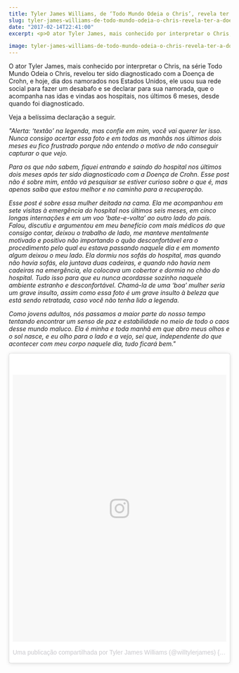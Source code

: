 ```yaml
---
title: Tyler James Williams, de ‘Todo Mundo Odeia o Chris’, revela ter a Doença de Crohn
slug: tyler-james-williams-de-todo-mundo-odeia-o-chris-revela-ter-a-doenca-de-crohn
date: "2017-02-14T22:41:00"
excerpt: <p>O ator Tyler James, mais conhecido por interpretar o Chris, na série Todo Mundo Odeia o Chris, revelou ter sido diagnosticado com a Doença de Crohn, e hoje, dia dos &hellip;</p>

image: tyler-james-williams-de-todo-mundo-odeia-o-chris-revela-ter-a-doenca-de-crohn.jpg
---
```


<p>
  O ator Tyler James, mais conhecido por interpretar o Chris, na série Todo
  Mundo Odeia o Chris, revelou ter sido diagnosticado com a Doença de Crohn, e
  hoje, dia dos namorados nos Estados Unidos, ele usou sua rede social para
  fazer um desabafo e se declarar para sua namorada, que o acompanha nas idas e
  vindas aos hospitais, nos últimos 6 meses, desde quando foi diagnosticado.
</p>
<p>Veja a belíssima declaração a seguir.</p>
<p>
  <em>
    "Alerta: ‘textão’ na legenda, mas confie em mim, você vai querer ler isso.
    Nunca consigo acertar essa foto e em todas as manhãs nos últimos dois meses
    eu fico frustrado porque não entendo o motivo de não conseguir capturar o
    que vejo.
  </p>
  <p>
    Para os que não sabem, fiquei entrando e saindo do hospital nos últimos dois
    meses após ter sido diagnosticado com a Doença de Crohn. Esse post não é
    sobre mim, então vá pesquisar se estiver curioso sobre o que é, mas apenas
    saiba que estou melhor e no caminho para a recuperação.
  </p>
  <p>
    Esse post é sobre essa mulher deitada na cama. Ela me acompanhou em sete
    visitas à emergência do hospital nos últimos seis meses, em cinco longas
    internações e em um voo ‘bate-e-volta’ ao outro lado do país. Falou,
    discutiu e argumentou em meu benefício com mais médicos do que consigo
    contar, deixou o trabalho de lado, me manteve mentalmente motivado e
    positivo não importando o quão desconfortável era o procedimento pelo qual
    eu estava passando naquele dia e em momento algum deixou o meu lado. Ela
    dormiu nos sofás do hospital, mas quando não havia sofás, ela juntava duas
    cadeiras, e quando não havia nem cadeiras na emergência, ela colocava um
    cobertor e dormia no chão do hospital. Tudo isso para que eu nunca acordasse
    sozinho naquele ambiente estranho e desconfortável. Chamá-la de uma ‘boa’
    mulher seria um grave insulto, assim como essa foto é um grave insulto à
    beleza que está sendo retratada, caso você não tenha lido a legenda.
  </p>
  <p>
    Como jovens adultos, nós passamos a maior parte do nosso tempo tentando
    encontrar um senso de paz e estabilidade no meio de todo o caos desse mundo
    maluco. Ela é minha e toda manhã em que abro meus olhos e o sol nasce, e eu
    olho para o lado e a vejo, sei que, independente do que acontecer com meu
    corpo naquele dia, tudo ficará bem."
  </em>
</p>
<blockquote
  class="instagram-media"
  data-instgrm-version="7"
  style=" background:#FFF; border:0; border-radius:3px; box-shadow:0 0 1px 0 rgba(0,0,0,0.5),0 1px 10px 0 rgba(0,0,0,0.15); margin: 1px; max-width:658px; padding:0; width:99.375%; width:-webkit-calc(100% - 2px); width:calc(100% - 2px);"
>
  <div style="padding:8px;">
    <div style=" background:#F8F8F8; line-height:0; margin-top:40px; padding:62.4537037037037% 0; text-align:center; width:100%;">
      <div style=" background:url(data:image/png;base64,iVBORw0KGgoAAAANSUhEUgAAACwAAAAsCAMAAAApWqozAAAABGdBTUEAALGPC/xhBQAAAAFzUkdCAK7OHOkAAAAMUExURczMzPf399fX1+bm5mzY9AMAAADiSURBVDjLvZXbEsMgCES5/P8/t9FuRVCRmU73JWlzosgSIIZURCjo/ad+EQJJB4Hv8BFt+IDpQoCx1wjOSBFhh2XssxEIYn3ulI/6MNReE07UIWJEv8UEOWDS88LY97kqyTliJKKtuYBbruAyVh5wOHiXmpi5we58Ek028czwyuQdLKPG1Bkb4NnM+VeAnfHqn1k4+GPT6uGQcvu2h2OVuIf/gWUFyy8OWEpdyZSa3aVCqpVoVvzZZ2VTnn2wU8qzVjDDetO90GSy9mVLqtgYSy231MxrY6I2gGqjrTY0L8fxCxfCBbhWrsYYAAAAAElFTkSuQmCC); display:block; height:44px; margin:0 auto -44px; position:relative; top:-22px; width:44px;"></div>
    </div>
    <p style=" color:#c9c8cd; font-family:Arial,sans-serif; font-size:14px; line-height:17px; margin-bottom:0; margin-top:8px; overflow:hidden; padding:8px 0 7px; text-align:center; text-overflow:ellipsis; white-space:nowrap;">
      <a
        href="https://www.instagram.com/p/BQf2x1WlUIu/"
        style=" color:#c9c8cd; font-family:Arial,sans-serif; font-size:14px; font-style:normal; font-weight:normal; line-height:17px; text-decoration:none;"
        target="_blank"
      >
        Uma publicação compartilhada por Tyler James Williams (@willtylerjames)
      </a>{" "}
      em{" "}
      <time
        style=" font-family:Arial,sans-serif; font-size:14px; line-height:17px;"
        datetime="2017-02-14T15:53:40+00:00"
      >
        Fev 14, 2017 às 7:53 PST
      </time>
    </p>
  </div>
</blockquote>
<p>
  <script async defer src="//platform.instagram.com/en_US/embeds.js"></script>
</p>
